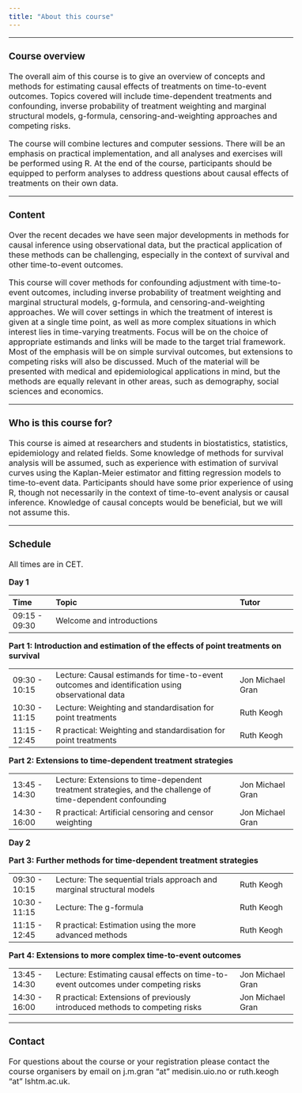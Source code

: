 ```yaml
---
title: "About this course"
---
```


<style type="text/css">
  body{
  font-size: 12pt;
}
</style>

---

### Course overview

The overall aim of this course is to give an overview of concepts and methods for estimating causal effects of treatments on time-to-event outcomes. Topics covered will include time-dependent treatments and confounding, inverse probability of treatment weighting and marginal structural models, g-formula, censoring-and-weighting approaches and competing risks. 

The course will combine lectures and computer sessions. There will be an emphasis on practical implementation, and all analyses and exercises will be performed using R. At the end of the course, participants should be equipped to perform analyses to address questions about causal effects of treatments on their own data.

---

### Content

Over the recent decades we have seen major developments in methods for causal inference using observational data, but the practical application of these methods can be challenging, especially in the context of survival and other time-to-event outcomes.

This course will cover methods for confounding adjustment with time-to-event outcomes, including inverse probability of treatment weighting and marginal structural models, g-formula, and censoring-and-weighting approaches. We will cover settings in which the treatment of interest is given at a single time point, as well as more complex situations in which interest lies in time-varying treatments. Focus will be on the choice of appropriate estimands and links will be made to the target trial framework. Most of the emphasis will be on simple survival outcomes, but extensions to competing risks will also be discussed. Much of the material will be presented with medical and epidemiological applications in mind, but the methods are equally relevant in other areas, such as demography, social sciences and economics.

---

### Who is this course for?

This course is aimed at researchers and students in biostatistics, statistics, epidemiology and related fields. Some knowledge of methods for survival analysis will be assumed, such as experience with estimation of survival curves using the Kaplan-Meier estimator and fitting regression models to time-to-event data. Participants should have some prior experience of using R, though not necessarily in the context of time-to-event analysis or causal inference. Knowledge of causal concepts would be beneficial, but we will not assume this. 

---

###  Schedule

All times are in CET.

**Day 1**

|Time                 |Topic                                                                                         |Tutor                   |
|:----------------------|:-----------------------------------------------------------------------------------------------|:-----------------------------|
|09:15 - 09:30         |Welcome and introductions                                      |                               |

**Part 1: Introduction and estimation of the effects of point treatments on survival**

|                 |                                                                                         |                   |
|:----------------------|:-----------------------------------------------------------------------------------------------|:-----------------------------|
|09:30 - 10:15        |Lecture: Causal estimands for time-to-event outcomes and identification using observational data | Jon Michael Gran                         |                       |
|10:30 - 11:15        |Lecture: Weighting and standardisation for point treatments | Ruth Keogh                         |
|11:15 - 12:45        |R practical: Weighting and standardisation for point treatments | Ruth Keogh                           |

**Part 2: Extensions to time-dependent treatment strategies**

|                 |                                                                                         |                   |
|:----------------------|:-----------------------------------------------------------------------------------------------|:-----------------------------|
|13:45 - 14:30        |Lecture: Extensions to time-dependent treatment strategies, and the challenge of time-dependent confounding |  Jon Michael Gran                        |                       |
|14:30 - 16:00        |R practical: Artificial censoring and censor weighting | Jon Michael Gran                         |

**Day 2**
 
**Part 3: Further methods for time-dependent treatment strategies**

|                 |                                                                                         |                   |
|:----------------------|:-----------------------------------------------------------------------------------------------|:-----------------------------|
|09:30 - 10:15        |Lecture: The sequential trials approach and marginal structural models | Ruth Keogh                         |                       |
|10:30 - 11:15        |Lecture: The g-formula |Ruth Keogh                          |
|11:15 - 12:45        |R practical: Estimation using the more advanced methods |  Ruth Keogh                        |

**Part 4: Extensions to more complex time-to-event outcomes**

|                 |                                                                                         |                   |
|:----------------------|:-----------------------------------------------------------------------------------------------|:-----------------------------|
|13:45 - 14:30        |Lecture: Estimating causal effects on time-to-event outcomes under competing risks |Jon Michael Gran                          |                       |
|14:30 - 16:00        |R practical: Extensions of previously introduced methods to competing risks | Jon Michael Gran                          |


---

### Contact

For questions about the course or your registration please contact the course organisers by email on j.m.gran "at" medisin.uio.no or ruth.keogh "at" lshtm.ac.uk.


</br>
